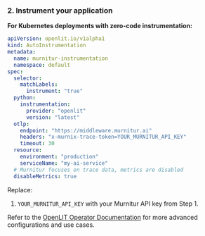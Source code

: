 ### 2. Instrument your application
**For Kubernetes deployments with zero-code instrumentation:**

```yaml
apiVersion: openlit.io/v1alpha1
kind: AutoInstrumentation
metadata:
  name: murnitur-instrumentation
  namespace: default
spec:
  selector:
    matchLabels:
      instrument: "true"
  python:
    instrumentation:
      provider: "openlit"
      version: "latest"
  otlp:
    endpoint: "https://middleware.murnitur.ai"
    headers: "x-murnix-trace-token=YOUR_MURNITUR_API_KEY"
    timeout: 30
  resource:
    environment: "production"
    serviceName: "my-ai-service"
  # Murnitur focuses on trace data, metrics are disabled
  disableMetrics: true
```

Replace:
1. `YOUR_MURNITUR_API_KEY` with your Murnitur API key from Step 1.

Refer to the [OpenLIT Operator Documentation](/latest/operator/overview) for more advanced configurations and use cases.
